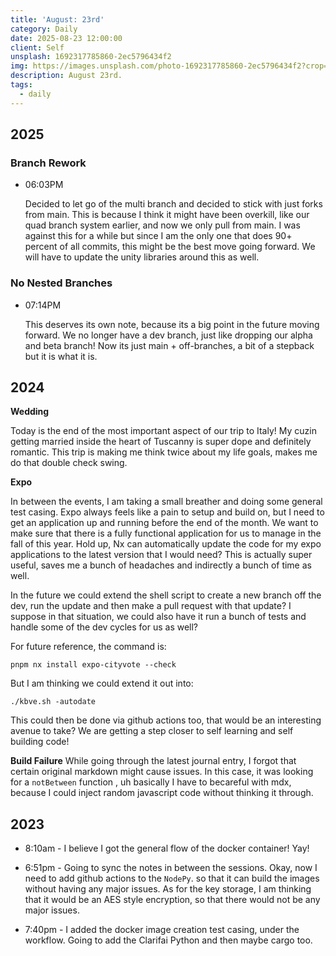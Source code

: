 ```yaml
---
title: 'August: 23rd'
category: Daily
date: 2025-08-23 12:00:00
client: Self
unsplash: 1692317785860-2ec5796434f2
img: https://images.unsplash.com/photo-1692317785860-2ec5796434f2?crop=entropy&cs=srgb&fm=jpg&ixid=MnwzNjM5Nzd8MHwxfHJhbmRvbXx8fHx8fHx8fDE2ODE3NDg2ODY&ixlib=rb-4.0.3&q=85
description: August 23rd. 
tags:
  - daily
---
```



## 2025

### Branch Rework

-   06:03PM

    Decided to let go of the multi branch and decided to stick with just forks from main.
    This is because I think it might have been overkill, like our quad branch system earlier, and now we only pull from main.
    I was against this for a while but since I am the only one that does 90+ percent of all commits, this might be the best move going forward.
    We will have to update the unity libraries around this as well.

### No Nested Branches

-   07:14PM

    This deserves its own note, because its a big point in the future moving forward.
    We no longer have a dev branch, just like dropping our alpha and beta branch!
    Now its just main + off-branches, a bit of a stepback but it is what it is.

## 2024

**Wedding**

Today is the end of the most important aspect of our trip to Italy!
My cuzin getting married inside the heart of Tuscanny is super dope and definitely romantic.
This trip is making me think twice about my life goals, makes me do that double check swing.


**Expo**

In between the events, I am taking a small breather and doing some general test casing.
Expo always feels like a pain to setup and build on, but I need to get an application up and running before the end of the month.
We want to make sure that there is a fully functional application for us to manage in the fall of this year.
Hold up, Nx can automatically update the code for my expo applications to the latest version that I would need?
This is actually super useful, saves me a bunch of headaches and indirectly a bunch of time as well.

In the future we could extend the shell script to create a new branch off the dev, run the update and then make a pull request with that update?
I suppose in that situation, we could also have it run a bunch of tests and handle some of the dev cycles for us as well?

For future reference, the command is:

```shell
pnpm nx install expo-cityvote --check
```

But I am thinking we could extend it out into:

```shell
./kbve.sh -autodate
```

This could then be done via github actions too, that would be an interesting avenue to take?
We are getting a step closer to self learning and self building code!

**Build Failure**
While going through the latest journal entry, I forgot that certain original markdown might cause issues.
In this case, it was looking for a `notBetween` function , uh basically I have to becareful with mdx, because I could inject random javascript code without thinking it through.




## 2023

- 8:10am - I believe I got the general flow of the docker container! Yay!

- 6:51pm - Going to sync the notes in between the sessions. Okay, now I need to add github actions to the `NodePy`. so that it can build the images without having any major issues. As for the key storage, I am thinking that it would be an AES style encryption, so that there would not be any major issues. 

- 7:40pm - I added the docker image creation test casing, under the workflow. Going to add the Clarifai Python and then maybe cargo too.
